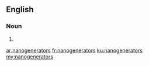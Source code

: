 ==English==

===Noun===
{{head|en}}

# {{plural of|nanogenerator}}

[[ar:nanogenerators]]
[[fr:nanogenerators]]
[[ku:nanogenerators]]
[[my:nanogenerators]]